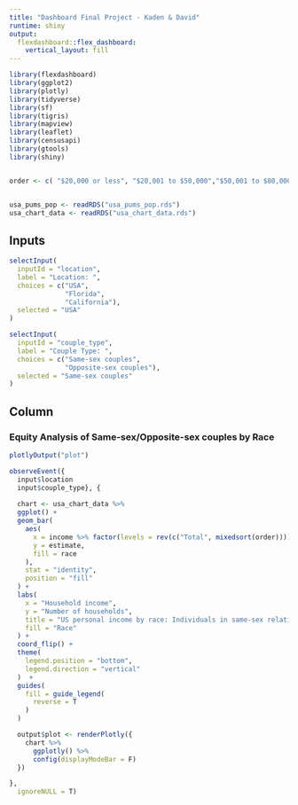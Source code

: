```yaml
---
title: "Dashboard Final Project - Kaden & David"
runtime: shiny
output: 
  flexdashboard::flex_dashboard:
    vertical_layout: fill
---
```


```r
library(flexdashboard)
library(ggplot2)
library(plotly)
library(tidyverse)
library(sf)
library(tigris)
library(mapview)
library(leaflet)
library(censusapi)
library(gtools)
library(shiny)


order <- c( "$20,000 or less", "$20,001 to $50,000","$50,001 to $80,000","$80,001 to $100,000","$100,001 to $150,000","$150,001 to $200,000","$200,001 to $250,000","$250,001 or more")


usa_pums_pop <- readRDS("usa_pums_pop.rds")
usa_chart_data <- readRDS("usa_chart_data.rds")


```


Inputs {.sidebar}
-------------------------------------

```r
selectInput(
  inputId = "location",
  label = "Location: ",
  choices = c("USA",
              "Florida", 
              "California"),
  selected = "USA"
)
```

```r
selectInput(
  inputId = "couple_type",
  label = "Couple Type: ",
  choices = c("Same-sex couples",
              "Opposite-sex couples"),
  selected = "Same-sex couples"
)
```


Column
-------------------------------------

### Equity Analysis of Same-sex/Opposite-sex couples by Race

```r
plotlyOutput("plot")
```

```r
observeEvent({
  input$location
  input$couple_type}, {
    
  chart <- usa_chart_data %>%  
  ggplot() +
  geom_bar(
    aes(
      x = income %>% factor(levels = rev(c("Total", mixedsort(order)))),
      y = estimate,
      fill = race 
    ),
    stat = "identity",
    position = "fill"
  ) +
  labs(
    x = "Household income",
    y = "Number of households",
    title = "US personal income by race: Individuals in same-sex relationships",
    fill = "Race"
  ) +
  coord_flip() +
  theme(
    legend.position = "bottom",
    legend.direction = "vertical"
  )  +
  guides(
    fill = guide_legend(
      reverse = T
    )
  )

  output$plot <- renderPlotly({
    chart %>%
      ggplotly() %>%
      config(displayModeBar = F)
  })

},
  ignoreNULL = T)

```



<!-- Column -->
<!-- ------------------------------------- -->

<!-- ```{r} -->



<!-- ``` -->




<!-- ### USA Map -->

<!-- ```{r} -->
<!-- leafletOutput("map") -->
<!-- ``` -->

<!-- ```{r, context = "server"} -->
<!-- observeEvent({ -->
<!--   input$year -->
<!--   input$class}, -->
<!--   {  -->
<!-- couple_pal <- colorNumeric( -->
<!--   palette = "Blues", -->
<!--   domain =  -->
<!--     c(0,5) -->
<!-- ) -->

<!-- output$map <- renderLeaflet({ -->
<!-- leaflet() %>%  -->
<!--   addProviderTiles(providers$CartoDB.Positron) %>%  -->
<!--   addPolygons( -->
<!--     data = usa_pums_pop,  -->
<!--     fillColor = ~couple_pal (percent), -->
<!--     color = "white", -->
<!--     opacity = 0.5, -->
<!--     fillOpacity = 0.75, -->
<!--     weight = 1, -->
<!--     label = ~paste0( -->
<!--       round(percent*100)/100, -->
<!--       "% same-sex couples" -->
<!--     ), -->
<!--     highlightOptions = highlightOptions( -->
<!--       weight = 2, -->
<!--       opacity = 1 -->
<!--     ) -->
<!--   ) %>%  -->
<!--   addLegend( -->
<!--     data = usa_pums_pop, -->
<!--     pal = couple_pal, -->
<!--     values = 0:5, -->
<!--     title = "% same-sex relationships" -->
<!--   ) -->
<!-- }) -->

<!-- }) -->

<!-- ``` -->



